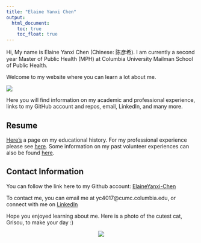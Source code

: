 ```yaml
---
title: "Elaine Yanxi Chen"
output: 
  html_document:
    toc: true
    toc_float: true
---
```



Hi, My name is Elaine Yanxi Chen (Chinese: 陈彦希). I am currently a second year Master of Public Health (MPH) at Columbia University Mailman School of Public Health.

Welcome to my website where you can learn a lot about me.

![](https://media.giphy.com/media/PAqjdPkJLDsmBRSYUp/giphy.gif)

Here you will find information on my academic and professional experience, links to my GitHub account and repos, email, LinkedIn, and many more. 

## Resume

[Here's](https://elaineyanxi-chen.github.io/Elaine_Yanxi_Chen.github.io/Education.html) a page on my educational history. For my professional experience please see [here](https://elaineyanxi-chen.github.io/Elaine_Yanxi_Chen.github.io/Professional.html). Some information on my past volunteer experiences can also be found [here](https://elaineyanxi-chen.github.io/Elaine_Yanxi_Chen.github.io/Volunteer.html). 

## Contact Information

You can follow the link here to my Github account: [ElaineYanxi-Chen](https://github.com/ElaineYanxi-Chen)

To contact me, you can email me at yc4017@cumc.columbia.edu, or connect with me on [LinkedIn](https://www.linkedin.com/in/elaine-chen-62a94516a/)


Hope you enjoyed learning about me. Here is a photo of the cutest cat, Grisou, to make your day :) 

<center>
<img src="images/Grisou.jpg" style = "wdith:75%">
</center>




